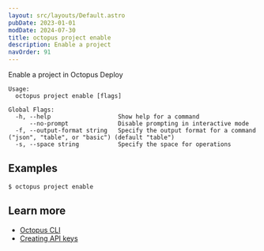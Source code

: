 ```yaml
---
layout: src/layouts/Default.astro
pubDate: 2023-01-01
modDate: 2024-07-30
title: octopus project enable
description: Enable a project
navOrder: 91
---
```


Enable a project in Octopus Deploy

```
Usage:
  octopus project enable [flags]

Global Flags:
  -h, --help                   Show help for a command
      --no-prompt              Disable prompting in interactive mode
  -f, --output-format string   Specify the output format for a command ("json", "table", or "basic") (default "table")
  -s, --space string           Specify the space for operations

```

## Examples

<SamplesInstance />

```
$ octopus project enable

```

## Learn more

- [Octopus CLI](/docs/octopus-rest-api/cli)
- [Creating API keys](/docs/octopus-rest-api/how-to-create-an-api-key)